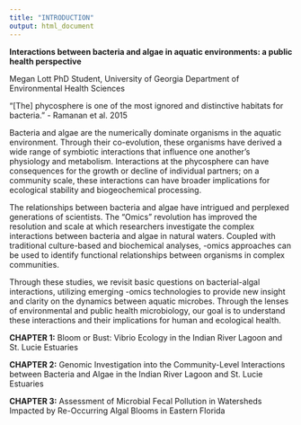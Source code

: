 ---
title: "INTRODUCTION"
output: html_document
---

**Interactions between bacteria and algae in aquatic environments: a public health perspective**

Megan Lott 
PhD Student, University of Georgia
Department of Environmental Health Sciences

"[The] phycosphere is one of the most ignored and distinctive habitats for bacteria." 
- Ramanan et al. 2015 

Bacteria and algae are the numerically dominate organisms in the aquatic environment. Through their co-evolution, these organisms have derived a wide range of symbiotic interactions that influence one another's physiology and metabolism. Interactions at the phycosphere can have consequences for the growth or decline of individual partners; on a community scale, these interactions can have broader implications for ecological stability and biogeochemical processing. 

The relationships between bacteria and algae have intrigued and perplexed generations of scientists. The "Omics" revolution has improved the resolution and scale at which researchers investigate the complex interactions between bacteria and algae in natural waters. Coupled with traditional culture-based and biochemical analyses, -omics approaches can be used to identify functional relationships between organisms in complex communities.

Through these studies, we revisit basic questions on bacterial-algal interactions, utilizing emerging -omics technologies to provide new insight and clarity on the dynamics between aquatic microbes. Through the lenses of environmental and public health microbiology, our goal is to understand these interactions and their implications for human and ecological health. 

**CHAPTER 1:** Bloom or Bust: Vibrio Ecology in the Indian River Lagoon and St. Lucie Estuaries 

**CHAPTER 2:** Genomic Investigation into the Community-Level Interactions between Bacteria and Algae in the Indian River Lagoon and St. Lucie Estuaries

**CHAPTER 3:** Assessment of Microbial Fecal Pollution in Watersheds Impacted by Re-Occurring Algal Blooms in Eastern Florida
	

